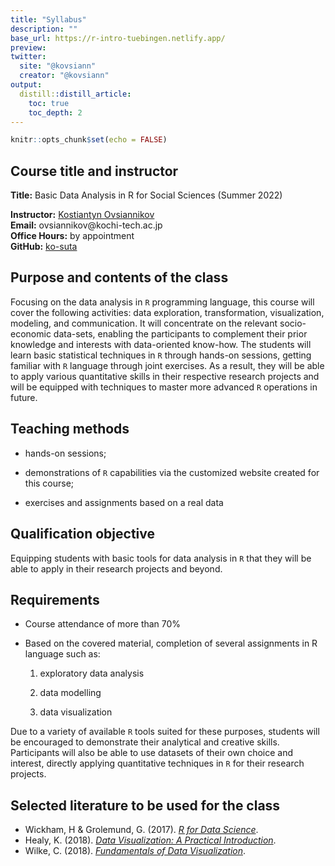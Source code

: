 ```yaml
---
title: "Syllabus"
description: ""
base_url: https://r-intro-tuebingen.netlify.app/
preview:
twitter:
  site: "@kovsiann"
  creator: "@kovsiann"
output:
  distill::distill_article:
    toc: true
    toc_depth: 2
---
```


```r
knitr::opts_chunk$set(echo = FALSE)
```


## Course title and instructor

**Title:** Basic Data Analysis in R for Social Sciences (Summer 2022)<br>


**Instructor:** [Kostiantyn Ovsiannikov](https://kovsiannikov.com)<br>
**Email:** ovsiannikov@kochi-tech.ac.jp<br>
**Office Hours:** by appointment <br>
**GitHub:** [ko-suta](https://github.com/ko-suta/r-intro/) <br>

## Purpose and contents of the class

Focusing on the data analysis in `R` programming language, this course will cover the following activities: data exploration, transformation, visualization, modeling, and communication. 
It will concentrate on the relevant socio-economic data-sets, enabling the participants to complement their prior knowledge and interests with data-oriented know-how. 
The students will learn basic statistical techniques in `R` through hands-on sessions, getting familiar with `R` language through joint exercises. 
As a result, they will be able to apply various quantitative skills in their respective research projects and will be equipped with techniques to master more advanced `R` operations in future.


## Teaching methods

- hands-on sessions; 

- demonstrations of `R` capabilities via the customized website created for this course; 

- exercises and assignments based on a real data



## Qualification objective

Equipping students with basic tools for data analysis in `R` that they will be able to apply in their research projects and beyond. 


## Requirements

- Course attendance of more than 70%

- Based on the covered material, completion of several assignments in R language such as:
   
   1) exploratory data analysis 
   
   2) data modelling
   
   3) data visualization

Due to a variety of available `R` tools suited for these purposes, students will be encouraged to demonstrate their analytical and creative skills. 
Participants will also be able to use datasets of their own choice and interest, directly applying quantitative techniques in `R` for their research projects.


## Selected literature to be used for the class 

+ Wickham, H \& Grolemund, G. (2017). [_R for Data Science_](https://r4ds.had.co.nz/).
+ Healy, K. (2018). [_Data Visualization: A Practical Introduction_](https://socviz.co/).
+ Wilke, C. (2018). [_Fundamentals of Data Visualization_](https://clauswilke.com/dataviz/).
